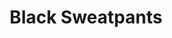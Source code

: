 ---
title: "Black Sweatpants"
subtitle: ""
creator: ""
categories: ["clothes"]
featuredImage: "../src/assets/images/item/clothes/DSC02913.png"
views: ["../src/assets/images/item/clothes/DSC02913.png"]
nextItem: []
---